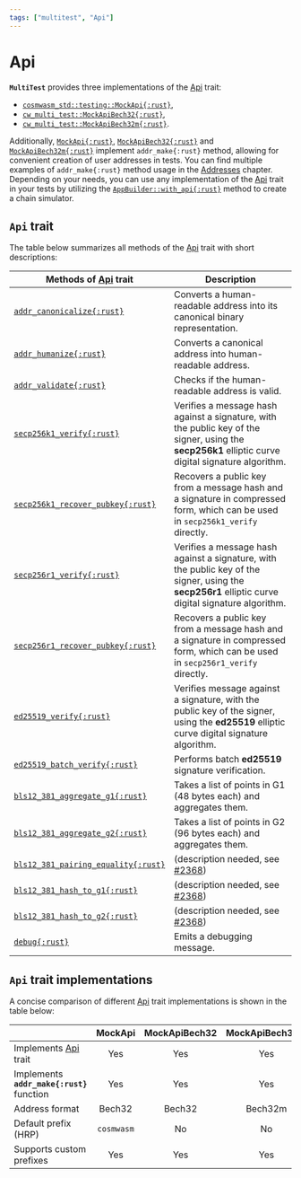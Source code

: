 ```yaml
---
tags: ["multitest", "Api"]
---
```


[Api]: https://docs.rs/cosmwasm-std/latest/cosmwasm_std/trait.Api.html
[addr_canonicalize]:
  https://docs.rs/cosmwasm-std/latest/cosmwasm_std/trait.Api.html#tymethod.addr_canonicalize
[addr_humanize]:
  https://docs.rs/cosmwasm-std/latest/cosmwasm_std/trait.Api.html#tymethod.addr_humanize
[addr_validate]:
  https://docs.rs/cosmwasm-std/latest/cosmwasm_std/trait.Api.html#tymethod.addr_validate
[secp256k1_verify]:
  https://docs.rs/cosmwasm-std/latest/cosmwasm_std/trait.Api.html#tymethod.secp256k1_verify
[secp256k1_recover_pubkey]:
  https://docs.rs/cosmwasm-std/latest/cosmwasm_std/trait.Api.html#tymethod.secp256k1_recover_pubkey
[secp256r1_verify]:
  https://docs.rs/cosmwasm-std/latest/cosmwasm_std/trait.Api.html#method.secp256r1_verify
[secp256r1_recover_pubkey]:
  https://docs.rs/cosmwasm-std/latest/cosmwasm_std/trait.Api.html#method.secp256r1_recover_pubkey
[ed25519_verify]:
  https://docs.rs/cosmwasm-std/latest/cosmwasm_std/trait.Api.html#tymethod.ed25519_verify
[ed25519_batch_verify]:
  https://docs.rs/cosmwasm-std/latest/cosmwasm_std/trait.Api.html#tymethod.ed25519_batch_verify
[bls12_381_aggregate_g1]:
  https://docs.rs/cosmwasm-std/latest/cosmwasm_std/trait.Api.html#method.bls12_381_aggregate_g1
[bls12_381_aggregate_g2]:
  https://docs.rs/cosmwasm-std/latest/cosmwasm_std/trait.Api.html#method.bls12_381_aggregate_g2
[bls12_381_pairing_equality]:
  https://docs.rs/cosmwasm-std/latest/cosmwasm_std/trait.Api.html#method.bls12_381_pairing_equality
[bls12_381_hash_to_g1]:
  https://docs.rs/cosmwasm-std/latest/cosmwasm_std/trait.Api.html#method.bls12_381_hash_to_g1
[bls12_381_hash_to_g2]:
  https://docs.rs/cosmwasm-std/latest/cosmwasm_std/trait.Api.html#method.bls12_381_hash_to_g2
[debug]: https://docs.rs/cosmwasm-std/latest/cosmwasm_std/trait.Api.html#tymethod.debug
[MockApi]: https://docs.rs/cosmwasm-std/latest/cosmwasm_std/testing/struct.MockApi.html
[MockApiBech32]: https://docs.rs/cw-multi-test/latest/cw_multi_test/type.MockApiBech32.html
[MockApiBech32m]: https://docs.rs/cw-multi-test/latest/cw_multi_test/type.MockApiBech32m.html

# Api

**`MultiTest`** provides three implementations of the [Api][Api] trait:

- [`cosmwasm_std::testing::MockApi{:rust}`][MockApi],
- [`cw_multi_test::MockApiBech32{:rust}`][MockApiBech32],
- [`cw_multi_test::MockApiBech32m{:rust}`][MockApiBech32m].

Additionally, [`MockApi{:rust}`][MockApi], [`MockApiBech32{:rust}`][MockApiBech32] and
[`MockApiBech32m{:rust}`][MockApiBech32m] implement `addr_make{:rust}` method, allowing for
convenient creation of user addresses in tests. You can find multiple examples of `addr_make{:rust}`
method usage in the [Addresses](addresses/user-address#app) chapter. Depending on your needs, you
can use any implementation of the [Api][Api] trait in your tests by utilizing the
[`AppBuilder::with_api{:rust}`](app-builder#with_api) method to create a chain simulator.

## `Api` trait

The table below summarizes all methods of the [Api][Api] trait with short descriptions:

| Methods of [Api] trait                                            | Description                                                                                                                                         |
| ----------------------------------------------------------------- | --------------------------------------------------------------------------------------------------------------------------------------------------- |
| [`addr_canonicalize{:rust}`][addr_canonicalize]                   | Converts a human-readable address into its canonical binary representation.                                                                         |
| [`addr_humanize{:rust}`][addr_humanize]                           | Converts a canonical address into human-readable address.                                                                                           |
| [`addr_validate{:rust}`][addr_validate]                           | Checks if the human-readable address is valid.                                                                                                      |
| [`secp256k1_verify{:rust}`][secp256k1_verify]                     | Verifies a message hash against a signature, with the public key of the signer, using the **secp256k1** elliptic curve digital signature algorithm. |
| [`secp256k1_recover_pubkey{:rust}`][secp256k1_recover_pubkey]     | Recovers a public key from a message hash and a signature in compressed form, which can be used in `secp256k1_verify` directly.                     |
| [`secp256r1_verify{:rust}`][secp256r1_verify]                     | Verifies a message hash against a signature, with the public key of the signer, using the **secp256r1** elliptic curve digital signature algorithm. |
| [`secp256r1_recover_pubkey{:rust}`][secp256r1_recover_pubkey]     | Recovers a public key from a message hash and a signature in compressed form, which can be used in `secp256r1_verify` directly.                     |
| [`ed25519_verify{:rust}`][ed25519_verify]                         | Verifies message against a signature, with the public key of the signer, using the **ed25519** elliptic curve digital signature algorithm.          |
| [`ed25519_batch_verify{:rust}`][ed25519_batch_verify]             | Performs batch **ed25519** signature verification.                                                                                                  |
| [`bls12_381_aggregate_g1{:rust}`][bls12_381_aggregate_g1]         | Takes a list of points in G1 (48 bytes each) and aggregates them.                                                                                   |
| [`bls12_381_aggregate_g2{:rust}`][bls12_381_aggregate_g2]         | Takes a list of points in G2 (96 bytes each) and aggregates them.                                                                                   |
| [`bls12_381_pairing_equality{:rust}`][bls12_381_pairing_equality] | (description needed, see [\#2368](https://github.com/CosmWasm/cosmwasm/issues/2368))                                                                |
| [`bls12_381_hash_to_g1{:rust}`][bls12_381_hash_to_g1]             | (description needed, see [\#2368](https://github.com/CosmWasm/cosmwasm/issues/2368))                                                                |
| [`bls12_381_hash_to_g2{:rust}`][bls12_381_hash_to_g2]             | (description needed, see [\#2368](https://github.com/CosmWasm/cosmwasm/issues/2368))                                                                |
| [`debug{:rust}`][debug]                                           | Emits a debugging message.                                                                                                                          |

## `Api` trait implementations

A concise comparison of different [Api][Api] trait implementations is shown in the table below:

|                                            |  MockApi   | MockApiBech32 | MockApiBech32m |
| ------------------------------------------ | :--------: | :-----------: | :------------: |
| Implements [Api][Api] trait                |    Yes     |      Yes      |      Yes       |
| Implements **`addr_make{:rust}`** function |    Yes     |      Yes      |      Yes       |
| Address format                             |   Bech32   |    Bech32     |    Bech32m     |
| Default prefix (HRP)                       | `cosmwasm` |      No       |       No       |
| Supports custom prefixes                   |    Yes     |      Yes      |      Yes       |
